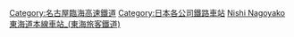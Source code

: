 [[Category:名古屋臨海高速鐵道|Category:名古屋臨海高速鐵道]]
[[Category:日本各公司鐵路車站|Category:日本各公司鐵路車站]]
[[Category:日本各路線鐵路車站|Nishi Nagoyako]]
[[Category:東海道本線車站_(東海旅客鐵道)|]]
{{DEFAULTSORT:Nagoya Rinkai Rapid}}